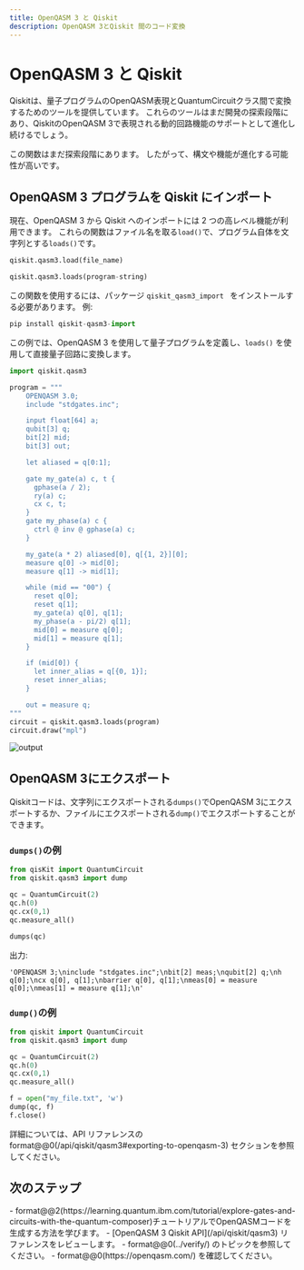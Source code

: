 ```yaml
---
title: OpenQASM 3 と Qiskit
description: OpenQASM 3とQiskit 間のコード変換
---
```


# OpenQASM 3 と Qiskit

Qiskitは、量子プログラムのOpenQASM表現とQuantumCircuitクラス間で変換するためのツールを提供しています。 これらのツールはまだ開発の探索段階にあり、QiskitのOpenQASM 3で表現される動的回路機能のサポートとして進化し続けるでしょう。

<Admonition type="note">
この関数はまだ探索段階にあります。  したがって、構文や機能が進化する可能性が高いです。
</Admonition>

## OpenQASM 3 プログラムを Qiskit にインポート

現在、OpenQASM 3 から Qiskit へのインポートには 2 つの高レベル機能が利用できます。 これらの関数はファイル名を取る`load()`で、プログラム自体を文字列とする`loads()`です。 

```python
qiskit.qasm3.load(file_name)
```

```python
qiskit.qasm3.loads(program-string)
```

この関数を使用するには、パッケージ `qiskit_qasm3_import ` をインストールする必要があります。  例:  

```python
pip install qiskit-qasm3-import
```

この例では、OpenQASM 3 を使用して量子プログラムを定義し、`loads()` を使用して直接量子回路に変換します。

```python
import qiskit.qasm3

program = """
    OPENQASM 3.0;
    include "stdgates.inc";

    input float[64] a;
    qubit[3] q;
    bit[2] mid;
    bit[3] out;

    let aliased = q[0:1];

    gate my_gate(a) c, t {
      gphase(a / 2);
      ry(a) c;
      cx c, t;
    }
    gate my_phase(a) c {
      ctrl @ inv @ gphase(a) c;
    }

    my_gate(a * 2) aliased[0], q[{1, 2}][0];
    measure q[0] -> mid[0];
    measure q[1] -> mid[1];

    while (mid == "00") {
      reset q[0];
      reset q[1];
      my_gate(a) q[0], q[1];
      my_phase(a - pi/2) q[1];
      mid[0] = measure q[0];
      mid[1] = measure q[1];
    }

    if (mid[0]) {
      let inner_alias = q[{0, 1}];
      reset inner_alias;
    }

    out = measure q;
"""
circuit = qiskit.qasm3.loads(program)
circuit.draw("mpl")
```

![output](/images/build/interoperate-qiskit-qasm3/qasm3circ.png)

## OpenQASM 3にエクスポート

Qiskitコードは、文字列にエクスポートされる`dumps()`でOpenQASM 3にエクスポートするか、ファイルにエクスポートされる`dump()`でエクスポートすることができます。 

### `dumps()`の例

```python
from qisKit import QuantumCircuit
from qiskit.qasm3 import dump

qc = QuantumCircuit(2)
qc.h(0)
qc.cx(0,1)
qc.measure_all()

dumps(qc)
```

出力:

`'OPENQASM 3;\ninclude "stdgates.inc";\nbit[2] meas;\nqubit[2] q;\nh q[0];\ncx q[0], q[1];\nbarrier q[0], q[1];\nmeas[0] = measure q[0];\nmeas[1] = measure q[1];\n'`

### `dump()`の例

```python
from qiskit import QuantumCircuit
from qiskit.qasm3 import dump

qc = QuantumCircuit(2)
qc.h(0)
qc.cx(0,1)
qc.measure_all()

f = open("my_file.txt", 'w')
dump(qc, f)
f.close()
```

詳細については、API リファレンスの format@@0(/api/qiskit/qasm3#exporting-to-openqasm-3) セクションを参照してください。

## 次のステップ

<Admonition type="tip" title="Recommendations">
    - format@@2(https://learning.quantum.ibm.com/tutorial/explore-gates-and-circuits-with-the-quantum-composer)チュートリアルでOpenQASMコードを生成する方法を学びます。
    - [OpenQASM 3 Qiskit API](/api/qiskit/qasm3) リファレンスをレビューします。
    - format@@0(../verify/) のトピックを参照してください。
    - format@@0(https://openqasm.com/) を確認してください。
</Admonition>
